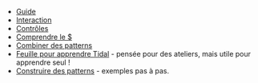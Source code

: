 * [[Tutorial | Guide]]
* [[Interaction | Interaction]]
* [[Controller Input | Contrôles]]
* [[Understanding the $ | Comprendre le $ ]]
* [[Combining pattern structure | Combiner des patterns ]]
* [[Tidal workshop worksheet | Feuille pour apprendre Tidal]] - pensée pour des ateliers, mais utile pour apprendre seul !
* [[Building up patterns | Construire des patterns]] - exemples pas à pas.